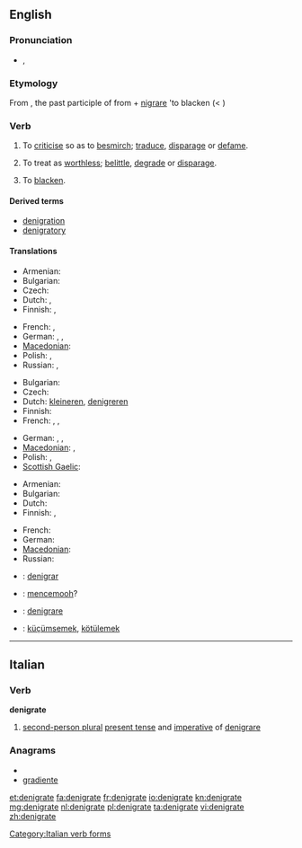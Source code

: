 {{was wotd|2009|June|28}}
==English==

===Pronunciation===
* {{IPA|/ˈdɛ.nɪ.ɡɹeɪt/}}, {{SAMPA|/dE.nI.gr\eIt/}}

===Etymology===
From {{etyl|la}} {{term|denigratus|dénigrātus|lang=la}}, the past participle of {{term|denigrare|dénigrāre|to blacken|lang=la}} from {{term|de|dē|lang=la}} + [[nigrare]] 'to blacken (< {{term|niger||black|lang=la}})

===Verb===
{{en-verb|denigrat|ing}}

# {{transitive}} To [[criticise]] so as to [[besmirch]]; [[traduce]], [[disparage]] or [[defame]].
# {{transitive}} To treat as [[worthless]]; [[belittle]], [[degrade]] or [[disparage]].
# {{rare}} To [[blacken]]. <!-- this usage is the literal sense, yet obscure at best -->

====Derived terms====
* [[denigration]]
* [[denigratory]]

====Translations====
{{trans-top|to criticise so as to besmirch}}
* Armenian: {{t|hy|սևացնել|tr=sevac’nel}}
* Bulgarian: {{t|bg|очерням}}
* Czech: {{t-|cs|pošpinit}}
* Dutch: {{t+|nl|kleineren}}, {{t+|nl|denigreren}}
* Finnish: {{t+|fi|mustamaalata}}, {{t-|fi|mustata}}
{{trans-mid}}
* French: {{t+|fr|dénigrer}},  {{t+|fr|médire}}
* German: {{t+|de|anschwärzen}}, {{t+|de|verleumden}}, {{t+|de|verunglimpfen}}
* [[Macedonian]]: {{t|mk|оцрнува|tr=oc'rnuva}}
* Polish: {{t|pl|uwłaczać}},  {{t|pl|oczerniać}}
* Russian: {{t+|ru|клеветать|tr=klevetát’}}, {{t|ru|наговаривать|tr=nagovárivat’}}
{{trans-bottom}}

{{trans-top|to treat as worthless}}
* Bulgarian: {{t|bg|омаловажавам}}
* Czech: {{t-|cs|znevažovat}}
* Dutch: [[kleineren]], [[denigreren]]
* Finnish: {{t-|fi|vähätellä}}
* French: {{t+|fr|dénigrer}},  {{t+|fr|rabaisser}},  {{t+|fr|déprécier}}
{{trans-mid}}
* German: {{t+|de|verleumden}}, {{t+|de|verunglimpfen}}, {{t+|de|herabsetzen}}
* [[Macedonian]]: {{t|mk|омаловажува|tr=omalovážuva}},  {{t|mk|понижува|tr=ponížuva}}
* Polish: {{t|pl|pomniejszyć}},  {{t|pl|umniejszać}}
* [[Scottish Gaelic]]: {{t-|gd|dèan dìmeas air|xs=Scottish Gaelic}}
{{trans-bottom}}

{{trans-top|blacken}}
* Armenian: {{t|hy|սևացնել|tr=sevac’nel}}
* Bulgarian: {{t|bg|почерням}}
* Dutch: {{t+|nl|zwartmaken}}
* Finnish: {{t-|fi|mustata}}, {{t-|fi|pimentää}}
{{trans-mid}}
* French: {{t+|fr|noircir}}
* German: {{t+|de|anschwärzen}}
* [[Macedonian]]: {{t|mk|оцрнува|tr=oc'rnuva}}
* Russian: {{t+|ru|чернить|tr=černít’}}
{{trans-bottom}}

{{checktrans-top}}
* {{ttbc|io}}: [[denigrar]]
* {{ttbc|id}}: [[cemooh|mencemooh]]?
{{trans-mid}}
* {{ttbc|it}}: [[denigrare]]
* {{ttbc|tr}}: [[küçümsemek]], [[kötülemek]]
{{trans-bottom}}

----

==Italian==

===Verb===
'''denigrate'''

# [[second-person plural]] [[present tense]] and [[imperative]] of [[denigrare]]

===Anagrams===
* {{alphagram|adeeginrt}}
* [[gradiente#Italian|gradiente]]

[[Category:Italian verb forms]]

[[et:denigrate]]
[[fa:denigrate]]
[[fr:denigrate]]
[[io:denigrate]]
[[kn:denigrate]]
[[mg:denigrate]]
[[nl:denigrate]]
[[pl:denigrate]]
[[ta:denigrate]]
[[vi:denigrate]]
[[zh:denigrate]]